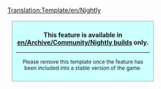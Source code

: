 <noinclude>[[Translation:Template/en/Nightly]]</noinclude><div style="background: #ccffff; border: 1px solid #aaaaaa; padding: 6pt; margin: 12pt 2%; width: 60%">
<center>'''This feature is available in [[en/Archive/Community/Nightly build]]s only.'''<br />
{{{1|}}}
----
<small>Please remove this template once the feature has been included into a stable version of the game.</small></center></div>